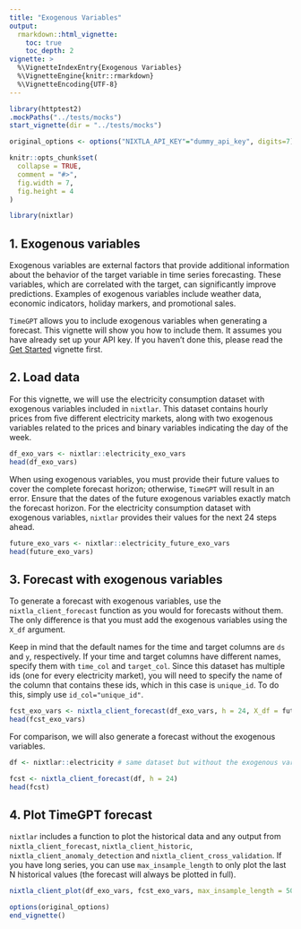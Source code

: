 ```yaml
---
title: "Exogenous Variables"
output: 
  rmarkdown::html_vignette:
    toc: true 
    toc_depth: 2
vignette: >
  %\VignetteIndexEntry{Exogenous Variables}
  %\VignetteEngine{knitr::rmarkdown}
  %\VignetteEncoding{UTF-8}
---
```

```r
library(httptest2)
.mockPaths("../tests/mocks")
start_vignette(dir = "../tests/mocks")

original_options <- options("NIXTLA_API_KEY"="dummy_api_key", digits=7)

knitr::opts_chunk$set(
  collapse = TRUE,
  comment = "#>", 
  fig.width = 7, 
  fig.height = 4
)
```

```r
library(nixtlar)
```

## 1. Exogenous variables 

Exogenous variables are external factors that provide additional information about the behavior of the target variable in time series forecasting. These variables, which are correlated with the target, can significantly improve predictions. Examples of exogenous variables include weather data, economic indicators, holiday markers, and promotional sales.

`TimeGPT` allows you to include exogenous variables when generating a forecast. This vignette will show you how to include them. It assumes you have already set up your API key. If you haven't done this, please read the [Get Started](https://nixtla.github.io/nixtlar/articles/anomaly-detection.html) vignette first. 

## 2. Load data 

For this vignette, we will use the electricity consumption dataset with exogenous variables included in `nixtlar`. This dataset contains hourly prices from five different electricity markets, along with two exogenous variables related to the prices and binary variables indicating the day of the week.

````r
df_exo_vars <- nixtlar::electricity_exo_vars
head(df_exo_vars)
````

When using exogenous variables, you must provide their future values to cover the complete forecast horizon; otherwise, `TimeGPT` will result in an error. Ensure that the dates of the future exogenous variables exactly match the forecast horizon. For the electricity consumption dataset with exogenous variables, `nixtlar` provides their values for the next 24 steps ahead.

````r
future_exo_vars <- nixtlar::electricity_future_exo_vars
head(future_exo_vars)
````

## 3. Forecast with exogenous variables 

To generate a forecast with exogenous variables, use the `nixtla_client_forecast` function as you would for forecasts without them. The only difference is that you must add the exogenous variables using the `X_df` argument.

Keep in mind that the default names for the time and target columns are `ds` and `y`, respectively. If your time and target columns have different names, specify them with `time_col` and `target_col`. Since this dataset has multiple ids (one for every electricity market), you will need to specify the name of the column that contains these ids, which in this case is `unique_id`. To do this, simply use `id_col="unique_id"`.  

````r
fcst_exo_vars <- nixtla_client_forecast(df_exo_vars, h = 24, X_df = future_exo_vars)
head(fcst_exo_vars)
````

For comparison, we will also generate a forecast without the exogenous variables. 

````r
df <- nixtlar::electricity # same dataset but without the exogenous variables

fcst <- nixtla_client_forecast(df, h = 24)
head(fcst)
````

## 4. Plot TimeGPT forecast

`nixtlar` includes a function to plot the historical data and any output from `nixtla_client_forecast`, `nixtla_client_historic`, `nixtla_client_anomaly_detection` and `nixtla_client_cross_validation`. If you have long series, you can use `max_insample_length` to only plot the last N historical values (the forecast will always be plotted in full). 

```r
nixtla_client_plot(df_exo_vars, fcst_exo_vars, max_insample_length = 500)
```

```r
options(original_options)
end_vignette()
```
